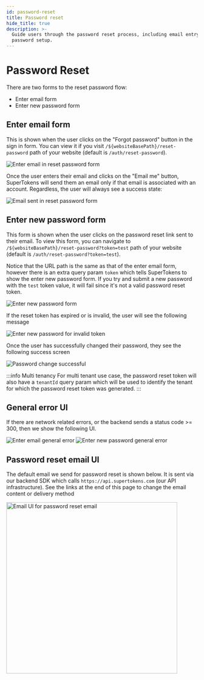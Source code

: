 ```yaml
---
id: password-reset
title: Password reset
hide_title: true
description: >-
  Guide users through the password reset process, including email entry and new
  password setup.
---
```



# Password Reset

There are two forms to the reset password flow:
- Enter email form
- Enter new password form


## Enter email form
This is shown when the user clicks on the "Forgot password" button in the sign in form. You can view it if you visit `/${websiteBasePath}/reset-password` path of your website (default is `/auth/reset-password`).

<img src="/img/reset-password-email.png" alt="Enter email in reset password form" />

Once the user enters their email and clicks on the "Email me" button, SuperTokens will send them an email only if that email is associated with an account. Regardless, the user will always see a success state:

<img src="/img/reset-password-email-sent.png" alt="Email sent in reset password form" />

## Enter new password form

This form is shown when the user clicks on the password reset link sent to their email. To view this form, you can navigate to `/${websiteBasePath}/reset-password?token=test` path of your website (default is `/auth/reset-password?token=test`).

Notice that the URL path is the same as that of the enter email form, however there is an extra query param `token` which tells SuperTokens to show the enter new password form. If you try and submit a new password with the `test` token value, it will fail since it's not a valid password reset token.

<img src="/img/reset-password-new-password.png" alt="Enter new password form" />

If the reset token has expired or is invalid, the user will see the following message

<img src="/img/reset-password-new-password-invalid-token.png" alt="Enter new password for invalid token" />

Once the user has successfully changed their password, they see the following success screen

<img src="/img/password-reset-success.png" alt="Password change successful" />

:::info Multi tenancy
For multi tenant use case, the password reset token will also have a `tenantId` query param which will be used to identify the tenant for which the password reset token was generated.
:::

## General error UI
If there are network related errors, or the backend sends a status code >= 300, then we show the following UI.

<img src="/img/password-reset-general-error.png" alt="Enter email general error" />

<img src="/img/new-password-general-error.png" alt="Enter new password general error" />

## Password reset email UI

The default email we send for password reset is shown below. It is sent via our backend SDK which calls `https://api.supertokens.com` (our API infrastructure). See the links at the end of this page to change the email content or delivery method

<img alt="Email UI for password reset email" width="450px" src="/img/emailpassword/pass-reset-email.png" />


